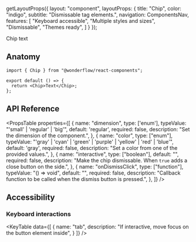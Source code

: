 
  getLayoutProps({
    layout: "component",
    layoutProps: {
      title: "Chip",
      color: "indigo",
      subtitle: "Dismissable tag elements.",
      navigation: ComponentsNav,
      features: [
        "Keyboard accessible",
        "Multiple styles and sizes",
        "Dismissable",
        "Themes ready",
      ]
    }
  });

<LiveArea>
  <Chip color="blue" interactive>Chip text</Chip>
</LiveArea>


## Anatomy

```tsx lines="1,4"
import { Chip } from "@wonderflow/react-components";

export default () => {
  return <Chip>Text</Chip>;
};
```

## API Reference

<PropsTable
  properties={[
    {
      name: "dimension",
      type: ['enum'],
      typeValue: "'small' | 'regular' | 'big'",
      default: 'regular',
      required: false,
      description: "Set the dimension of the component.",
    },
    {
      name: "color",
      type: ["enum"],
      typeValue: "'gray' | 'cyan' | 'green' | 'purple' | 'yellow' | 'red' | 'blue'",
      default: 'gray',
      required: false,
      description: "Set a color from one of the provided values.",
    },
    {
      name: "interactive",
      type: ["boolean"],
      default: "",
      required: false,
      description: "Make the chip dismissable. When `true` adds a close button on the side.",
    },
    {
      name: "onDismissClick",
      type: ["function"],
      typeValue: "() => void",
      default: "",
      required: false,
      description: "Callback function to be called when the dismiss button is pressed.",
    },
  ]}
/>

## Accessibility

### Keyboard interactions

<KeyTable
  data={[
    {
      name: "tab",
      description: "If interactive, move focus on the button element inside",
    }
  ]}
/>
